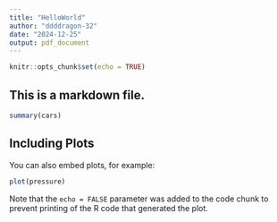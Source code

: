 ```yaml
---
title: "HelloWorld"
author: "ddddragon-32"
date: "2024-12-25"
output: pdf_document
---
```


```r
knitr::opts_chunk$set(echo = TRUE)
```

## This is a markdown file.  


```r
summary(cars)
```

## Including Plots

You can also embed plots, for example:

```r
plot(pressure)
```

Note that the `echo = FALSE` parameter was added to the code chunk to prevent printing of the R code that generated the plot.
